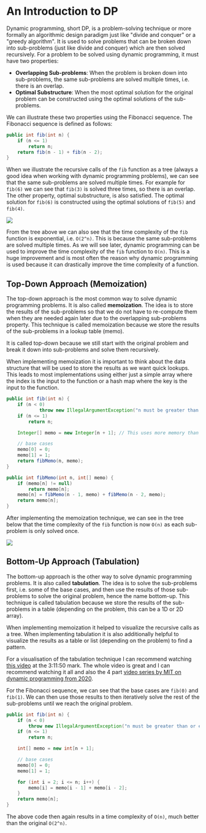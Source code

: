 
# An Introduction to DP

Dynamic programming, short DP, is a problem-solving technique or more formally an algorithmic design paradigm just like "divide
and conquer" or a "greedy algorithm". It is used to solve problems that can be broken down into sub-problems (just like
divide and conquer) which are then solved recursively. For a problem to be solved using dynamic programming, it must
have two properties:

- **Overlapping Sub-problems**: When the problem is broken down into sub-problems, the same sub-problems are solved
multiple times, i.e. there is an overlap.
- **Optimal Substructure**: When the most optimal solution for the original problem can be constructed using the
optimal solutions of the sub-problems.

We can illustrate these two properties using the Fibonacci sequence. The Fibonacci sequence is defined as follows:

```java
public int fib(int n) {
    if (n <= 1)
        return n;
    return fib(n - 1) + fib(n - 2);
}
```

When we illustrate the recursive calls of the `fib` function as a tree (always a good idea when working with dynamic
programming problems), we can see that the same sub-problems are solved multiple times. For example for `fib(6)` we can
see that `fib(3)` is solved three times, so there is an overlap.
The other property, optimal substructure, is also satisfied. The optimal solution for `fib(6)` is constructed using the
optimal solutions of `fib(5)` and `fib(4)`.

<Image
    src="/compSci/fibTree.png"
    caption="The recursive calls of the fibonnaci function as a tree."
/>

From the tree above we can also see that the time complexity of the `fib` function is exponential, i.e. `O(2^n)`. This
is because the same sub-problems are solved multiple times. As we will see later, dynamic programming can be used to
improve the time complexity of the `fib` function to `O(n)`. This is a huge improvement and is most often the reason why
dynamic programming is used because it can drastically improve the time complexity of a function.

## Top-Down Approach (Memoization)

The top-down approach is the most common way to solve dynamic programming problems. It is also called **memoization**.
The idea is to store the results of the sub-problems so that we do not have to re-compute them when they are needed
again later due to the overlapping sub-problems property. This technique is called memoization because we store the
results of the sub-problems in a lookup table (memo).

It is called top-down because we still start with the original problem and break it down into sub-problems and solve
them recursively.

When implementing memoization it is important to think about the data structure that will be used to store the results
as we want quick lookups. This leads to most implementations using either just a simple array where the index is the
input to the function or a hash map where the key is the input to the function.

```java
public int fib(int n) {
    if (n < 0)
            throw new IllegalArgumentException("n must be greater than or equal to 0");
    if (n <= 1)
        return n;

    Integer[] memo = new Integer[n + 1]; // This uses more memory than a simple array but is more convenient

    // base cases
    memo[0] = 0;
    memo[1] = 1;
    return fibMemo(n, memo);
}

public int fibMemo(int n, int[] memo) {
    if (memo[n] != null)
        return memo[n];
    memo[n] = fibMemo(n - 1, memo) + fibMemo(n - 2, memo);
    return memo[n];
}
```

After implementing the memoization technique, we can see in the tree below that the time complexity of the `fib`
function is now `O(n)` as each sub-problem is only solved once.

<Image
    src="/compSci/fibTreeMemo.png"
    caption="The recursive calls of the fibonnaci function as a tree using memoization."
    width={400}
/>

## Bottom-Up Approach (Tabulation)

The bottom-up approach is the other way to solve dynamic programming problems. It is also called **tabulation**. The
idea is to solve the sub-problems first, i.e. some of the base cases, and then use the results of those sub-problems to
solve the original problem, hence the name bottom-up. This technique is called tabulation because we store the results
of the sub-problems in a table (depending on the problem, this can be a 1D or 2D array).

When implementing memoization it helped to visualize the recursive calls as a tree. When implementing tabulation it
is also additionally helpful to visualize the results as a table or list (depending on the problem) to find a pattern.

For a visualisation of the tabulation technique I can recommend watching [this video](https://youtu.be/oBt53YbR9Kk?t=11513)
at the 3:11:50 mark. The whole video is great and I can recommend watching it all and also the 4 part [video series by
MIT on dynamic programming from 2020](https://www.youtube.com/watch?v=r4-cftqTcdI&t=7s).

For the Fibonacci sequence, we can see that the base cases are `fib(0)` and `fib(1)`. We can then use those results to
then iteratively solve the rest of the sub-problems until we reach the original problem.

```java
public int fib(int n) {
    if (n < 0)
        throw new IllegalArgumentException("n must be greater than or equal to 0");
    if (n <= 1)
        return n;

    int[] memo = new int[n + 1];

    // base cases
    memo[0] = 0;
    memo[1] = 1;

    for (int i = 2; i <= n; i++) {
        memo[i] = memo[i - 1] + memo[i - 2];
    }
    return memo[n];
}
```

The above code then again results in a time complexity of `O(n)`, much better than the original `O(2^n)`.
